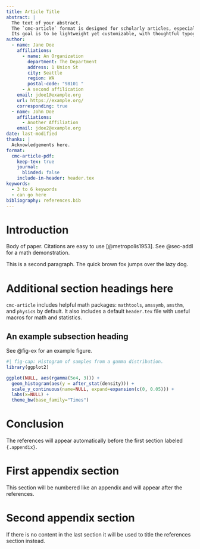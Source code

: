 ```yaml
---
title: Article Title
abstract: |
  The text of your abstract. 
  The `cmc-article` format is designed for scholarly articles, especially preprints.
  Its goal is to be lightweight yet customizable, with thoughtful typography and layout.
author:
  - name: Jane Doe
    affiliations:
      - name: An Organization
        department: The Department
        address: 1 Union St
        city: Seattle
        region: WA
        postal-code: "98101 "
      - A second affilication
    email: jdoe1@example.org
    url: https://example.org/
    corresponding: true
  - name: John Doe
    affiliations:
      - Another Affiliation
    email: jdoe2@example.org
date: last-modified
thanks: |
  Acknowledgements here.
format:
  cmc-article-pdf:
    keep-tex: true
    journal:
      blinded: false
    include-in-header: header.tex
keywords:
  - 3 to 6 keywords
  - can go here
bibliography: references.bib 
---
```


# Introduction {#sec-intro}

Body of paper. Citations are easy to use [@metropolis1953].
See @sec-addl for a math demonstration.

This is a second paragraph. The quick brown fox jumps over the lazy dog.

# Additional section headings here {#sec-addl}

`cmc-article` includes helpful math packages: `mathtools`, `amssymb`, `amsthm`, and `physics` by default.
It also includes a default `header.tex` file with useful macros for math and statistics.
\begin{align*}
    \vb{X} &\sim \Norm(\vb*\mu, \vb*\Sigma^2) \\
    p(\vb x) &= \frac{1}{\sqrt{(2\pi)^k\det(\vb*\Sigma)}} 
        \exp(-\frac{1}{2} (\vb x-\vb*\mu)^\top \vb*\Sigma^{-1} (\vb x-\vb*\mu)) \\
    \E(Y) &= \sum_{y\in\mathcal{Y}} y\Pr(Y=y)
    = \sum_{y\in\mathcal{Y}} y\E(\mathbb{1}\{Y=y\})
\end{align*}

## An example subsection heading

See @fig-ex for an example figure.

```r
#| fig-cap: Histogram of samples from a gamma distribution.
library(ggplot2)

ggplot(NULL, aes(rgamma(5e4, 3))) +
  geom_histogram(aes(y = after_stat(density))) +
  scale_y_continuous(name=NULL, expand=expansion(c(0, 0.05))) +
  labs(x=NULL) +
  theme_bw(base_family="Times")
```

# Conclusion

The references will appear automatically before the first section labeled `{.appendix}`.

# First appendix section {.appendix}

This section will be numbered like an appendix and will appear after the references.

# Second appendix section {.appendix}

If there is no content in the last section it will be used to title the references section instead.

